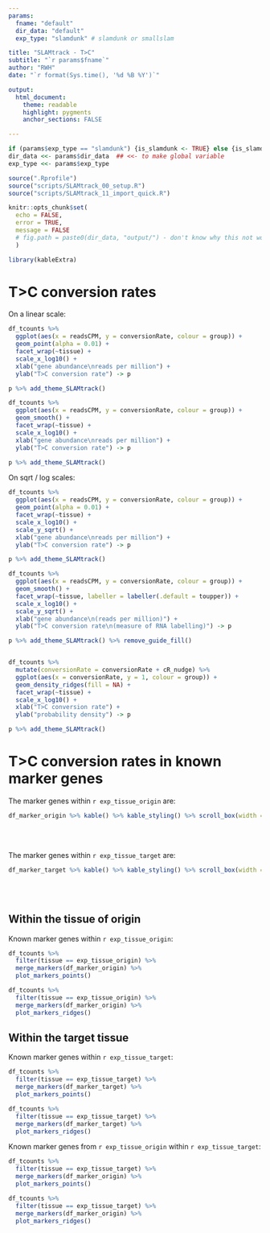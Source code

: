 ```yaml
---
params:
  fname: "default"
  dir_data: "default"
  exp_type: "slamdunk" # slamdunk or smallslam

title: "SLAMtrack - T>C"
subtitle: "`r params$fname`"
author: "RWH"
date: "`r format(Sys.time(), '%d %B %Y')`"

output: 
  html_document:
    theme: readable 
    highlight: pygments 
    anchor_sections: FALSE

---
```


```r

if (params$exp_type == "slamdunk") {is_slamdunk <- TRUE} else {is_slamdunk <- FALSE}
dir_data <<- params$dir_data  ## <<- to make global variable
exp_type <<- params$exp_type

source(".Rprofile")
source("scripts/SLAMtrack_00_setup.R")
source("scripts/SLAMtrack_11_import_quick.R")

knitr::opts_chunk$set(
  echo = FALSE, 
  error = TRUE, 
  message = FALSE
  # fig.path = paste0(dir_data, "output/") - don't know why this not working
  )

library(kableExtra)

```


# T>C conversion rates

On a linear scale:  

```r

df_tcounts %>% 
  ggplot(aes(x = readsCPM, y = conversionRate, colour = group)) +
  geom_point(alpha = 0.01) +
  facet_wrap(~tissue) +
  scale_x_log10() +
  xlab("gene abundance\nreads per million") +
  ylab("T>C conversion rate") -> p

p %>% add_theme_SLAMtrack() 

df_tcounts %>% 
  ggplot(aes(x = readsCPM, y = conversionRate, colour = group)) +
  geom_smooth() +
  facet_wrap(~tissue) +
  scale_x_log10() + 
  xlab("gene abundance\nreads per million") +
  ylab("T>C conversion rate") -> p

p %>% add_theme_SLAMtrack() 

```

On sqrt / log scales:  

```r

df_tcounts %>% 
  ggplot(aes(x = readsCPM, y = conversionRate, colour = group)) +
  geom_point(alpha = 0.01) +
  facet_wrap(~tissue) +
  scale_x_log10() +
  scale_y_sqrt() +
  xlab("gene abundance\nreads per million") +
  ylab("T>C conversion rate") -> p

p %>% add_theme_SLAMtrack() 

df_tcounts %>% 
  ggplot(aes(x = readsCPM, y = conversionRate, colour = group)) +
  geom_smooth() +
  facet_wrap(~tissue, labeller = labeller(.default = toupper)) +
  scale_x_log10() +
  scale_y_sqrt() +
  xlab("gene abundance\n(reads per million)") +
  ylab("T>C conversion rate\n(measure of RNA labelling)") -> p

p %>% add_theme_SLAMtrack() %>% remove_guide_fill()


df_tcounts %>% 
  mutate(conversionRate = conversionRate + cR_nudge) %>% 
  ggplot(aes(x = conversionRate, y = 1, colour = group)) +
  geom_density_ridges(fill = NA) +
  facet_wrap(~tissue) +
  scale_x_log10() +
  xlab("T>C conversion rate") +
  ylab("probability density") -> p

p %>% add_theme_SLAMtrack() 

```

# T>C conversion rates in known marker genes

The marker genes within `r exp_tissue_origin` are:  

```r

df_marker_origin %>% kable() %>% kable_styling() %>% scroll_box(width = "100%", height = "400px")

```

<br>
<br>

The marker genes within `r exp_tissue_target` are:  

```r

df_marker_target %>% kable() %>% kable_styling() %>% scroll_box(width = "100%", height = "400px")

```

<br>
<br>

## Within the tissue of origin

Known marker genes within `r exp_tissue_origin`:  

```r

df_tcounts %>% 
  filter(tissue == exp_tissue_origin) %>%
  merge_markers(df_marker_origin) %>% 
  plot_markers_points()

df_tcounts %>% 
  filter(tissue == exp_tissue_origin) %>%
  merge_markers(df_marker_origin) %>% 
  plot_markers_ridges()

```


## Within the target tissue

Known marker genes within `r exp_tissue_target`:  

```r

df_tcounts %>% 
  filter(tissue == exp_tissue_target) %>% 
  merge_markers(df_marker_target) %>% 
  plot_markers_points()

df_tcounts %>% 
  filter(tissue == exp_tissue_target) %>% 
  merge_markers(df_marker_target) %>% 
  plot_markers_ridges()

```


Known marker genes from `r exp_tissue_origin` within `r exp_tissue_target`:  

```r

df_tcounts %>% 
  filter(tissue == exp_tissue_target) %>% 
  merge_markers(df_marker_origin) %>% 
  plot_markers_points()

df_tcounts %>% 
  filter(tissue == exp_tissue_target) %>% 
  merge_markers(df_marker_origin) %>% 
  plot_markers_ridges()

```